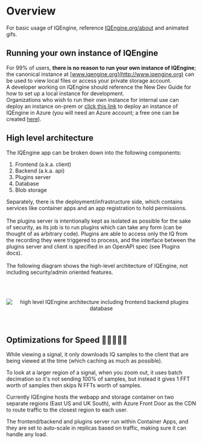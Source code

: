 # Overview

For basic usage of IQEngine, reference [IQEngine.org/about](IQEngine.org/about) and animated gifs.
<br />

## Running your own instance of IQEngine

For 99% of users, **there is no reason to run your own instance of IQEngine**;
the canonical instance at [www.iqengine.org](http://www.iqengine.org) can be used to view local files or access your private storage account.
<br />
A developer working on IQEngine should reference the New Dev Guide for how to set up a local instance for development.
<br />
Organizations who wish to run their own instance for internal use can deploy an instance on-prem or [click this link](https://portal.azure.com/#create/Microsoft.Template/uri/https%3A%2F%2Fraw.githubusercontent.com%2FIQEngine%2FIQEngine%2Fmain%2Finfra%2Fiqengine.json) to deploy an instance of IQEngine in Azure (you will need an Azure account; a free one can be created [here](https://azure.microsoft.com/en-us/free/)).
<br />

## High level architecture

The IQEngine app can be broken down into the following components:

1. Frontend (a.k.a. client)
2. Backend (a.k.a. api)
3. Plugins server
4. Database
5. Blob storage

Separately, there is the deployment/infrastructure side, which contains services like container apps and an app registration to hold permissions.
<br></br>
The plugins server is intentionally kept as isolated as possible for the sake of security,
as its job is to run plugins which can take any form (can be thought of as arbitrary code).
Plugins are able to access only the IQ from the recording they were triggered to process,
and the interface between the plugins server and client is specified in an OpenAPI spec (see Plugins docs).
<br></br>
The following diagram shows the high-level architecture of IQEngine, not including security/admin oriented features.

<br></br>
<center>
<div className="bg-white lg:w-2/3 md:w-3/4 p-0 m-0">
<img className="w-full p-0 m-0" src={'/security_overview.drawio.png'} alt="high level IQEngine architecture including frontend backend plugins database"  />
</div>
</center>
<br></br>

## Optimizations for Speed 🚀🚀🚀🚀🚀

While viewing a signal, it only downloads IQ samples to the client that are being viewed at the time (which caching as much as possible).

To look at a larger region of a signal, when you zoom out, it uses batch decimation so it's not sending 100% of samples, but instead it gives 1 FFT worth of samples then skips N FFTs worth of samples.

Currently IQEngine hosts the webapp and storage container on two separate regions (East US and UK South), with Azure Front Door as the CDN to route traffic to the closest region to each user.

The frontend/backend and plugins server run within Container Apps, and they are set to auto-scale in replicas based on traffic, making sure it can handle any load.
